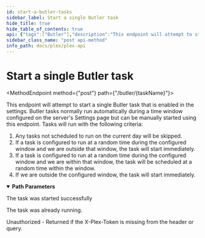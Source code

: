 ```yaml
---
id: start-a-butler-tasks
sidebar_label: Start a single Butler task
hide_title: true
hide_table_of_contents: true
api: {"tags":["Butler"],"description":"This endpoint will attempt to start a single Butler task that is enabled in the settings. Butler tasks normally run automatically during a time window configured on the server's Settings page but can be manually started using this endpoint. Tasks will run with the following criteria:\n1. Any tasks not scheduled to run on the current day will be skipped.\n2. If a task is configured to run at a random time during the configured window and we are outside that window, the task will start immediately.\n3. If a task is configured to run at a random time during the configured window and we are within that window, the task will be scheduled at a random time within the window.\n4. If we are outside the configured window, the task will start immediately.\n","operationId":"startAButlerTasks","parameters":[{"name":"taskName","description":"the name of the task to be started.","in":"path","schema":{"type":"string","enum":["BackupDatabase","BuildGracenoteCollections","CheckForUpdates","CleanOldBundles","CleanOldCacheFiles","DeepMediaAnalysis","GenerateAutoTags","GenerateChapterThumbs","GenerateMediaIndexFiles","OptimizeDatabase","RefreshLibraries","RefreshLocalMedia","RefreshPeriodicMetadata","UpgradeMediaAnalysis"]},"required":true}],"responses":{"200":{"description":"The task was started successfully"},"202":{"description":"The task was already running."},"401":{"description":"Unauthorized - Returned if the X-Plex-Token is missing from the header or query."}},"method":"post","path":"/butler/{taskName}","servers":[{"url":"{Protocol}://{Local IP}:{Port}","variables":{"Protocol":{"enum":["http","https"],"default":"http","description":"The protocl to use with your plex server"},"Local IP":{"default":"10.10.10.47","description":"The Local IP Address of your plex server"},"Port":{"default":"32400","description":"The port to access your plex server"}}}],"security":[{"PlexToken":[]}],"securitySchemes":{"PlexToken":{"type":"apiKey","in":"header","name":"X-Plex-Token"}},"info":{"title":"Plex-API","summary":"A Plex Media Server API Map","description":"An Open API Spec for interacting with Plex.tv and Plex Servers","version":"0.0.2","contact":{"name":"Luke Hagar","email":"Lukeslakemail@gmail.com","url":"https://www.LukeHagar.com"}},"postman":{"name":"Start a single Butler task","description":{"content":"This endpoint will attempt to start a single Butler task that is enabled in the settings. Butler tasks normally run automatically during a time window configured on the server's Settings page but can be manually started using this endpoint. Tasks will run with the following criteria:\n1. Any tasks not scheduled to run on the current day will be skipped.\n2. If a task is configured to run at a random time during the configured window and we are outside that window, the task will start immediately.\n3. If a task is configured to run at a random time during the configured window and we are within that window, the task will be scheduled at a random time within the window.\n4. If we are outside the configured window, the task will start immediately.\n","type":"text/plain"},"url":{"path":["butler",":taskName"],"host":["{{baseUrl}}"],"query":[],"variable":[{"disabled":false,"description":{"content":"(Required) the name of the task to be started.","type":"text/plain"},"type":"any","value":"","key":"taskName"}]},"method":"POST"}}
sidebar_class_name: "post api-method"
info_path: docs/plex/plex-api
---
```



<h1 className={"openapi__heading"}>Start a single Butler task</h1>

<MethodEndpoint method={"post"} path={"/butler/{taskName}"}></MethodEndpoint>



This endpoint will attempt to start a single Butler task that is enabled in the settings. Butler tasks normally run automatically during a time window configured on the server's Settings page but can be manually started using this endpoint. Tasks will run with the following criteria:
1. Any tasks not scheduled to run on the current day will be skipped.
2. If a task is configured to run at a random time during the configured window and we are outside that window, the task will start immediately.
3. If a task is configured to run at a random time during the configured window and we are within that window, the task will be scheduled at a random time within the window.
4. If we are outside the configured window, the task will start immediately.


<details style={{"marginBottom":"1rem"}} className={"openapi-markdown__details"} data-collapsed={false} open={true}><summary style={{}}><strong>Path Parameters</strong></summary><div><ul><ParamsItem className={"paramsItem"} param={{"name":"taskName","description":"the name of the task to be started.","in":"path","schema":{"type":"string","enum":["BackupDatabase","BuildGracenoteCollections","CheckForUpdates","CleanOldBundles","CleanOldCacheFiles","DeepMediaAnalysis","GenerateAutoTags","GenerateChapterThumbs","GenerateMediaIndexFiles","OptimizeDatabase","RefreshLibraries","RefreshLocalMedia","RefreshPeriodicMetadata","UpgradeMediaAnalysis"]},"required":true}}></ParamsItem></ul></div></details><div><div><ApiTabs><TabItem label={"200"} value={"200"}><div>

The task was started successfully

</div><div></div></TabItem><TabItem label={"202"} value={"202"}><div>

The task was already running.

</div><div></div></TabItem><TabItem label={"401"} value={"401"}><div>

Unauthorized - Returned if the X-Plex-Token is missing from the header or query.

</div><div></div></TabItem></ApiTabs></div></div>